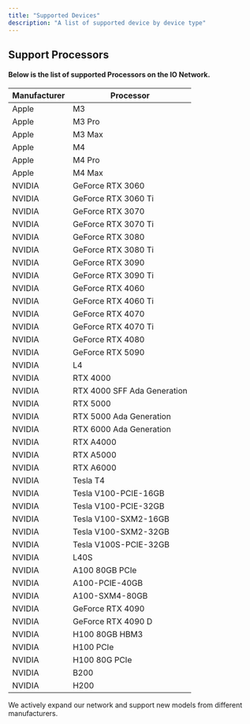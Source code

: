 ```yaml
---
title: "Supported Devices"
description: "A list of supported device by device type"
---
```


## Support Processors

#### Below is the list of supported Processors on the IO Network.

| Manufacturer | Processor                   |
| ------------ | --------------------------- |
| Apple        | M3                          |
| Apple        | M3 Pro                      |
| Apple        | M3 Max                      |
| Apple        | M4                          |
| Apple        | M4 Pro                      |
| Apple        | M4 Max                      |
| NVIDIA       | GeForce RTX 3060            |
| NVIDIA       | GeForce RTX 3060 Ti         |
| NVIDIA       | GeForce RTX 3070            |
| NVIDIA       | GeForce RTX 3070 Ti         |
| NVIDIA       | GeForce RTX 3080            |
| NVIDIA       | GeForce RTX 3080 Ti         |
| NVIDIA       | GeForce RTX 3090            |
| NVIDIA       | GeForce RTX 3090 Ti         |
| NVIDIA       | GeForce RTX 4060            |
| NVIDIA       | GeForce RTX 4060 Ti         |
| NVIDIA       | GeForce RTX 4070            |
| NVIDIA       | GeForce RTX 4070 Ti         |
| NVIDIA       | GeForce RTX 4080            |
| NVIDIA       | GeForce RTX 5090            |
| NVIDIA       | L4                          |
| NVIDIA       | RTX 4000                    |
| NVIDIA       | RTX 4000 SFF Ada Generation |
| NVIDIA       | RTX 5000                    |
| NVIDIA       | RTX 5000 Ada Generation     |
| NVIDIA       | RTX 6000 Ada Generation     |
| NVIDIA       | RTX A4000                   |
| NVIDIA       | RTX A5000                   |
| NVIDIA       | RTX A6000                   |
| NVIDIA       | Tesla T4                    |
| NVIDIA       | Tesla V100-PCIE-16GB        |
| NVIDIA       | Tesla V100-PCIE-32GB        |
| NVIDIA       | Tesla V100-SXM2-16GB        |
| NVIDIA       | Tesla V100-SXM2-32GB        |
| NVIDIA       | Tesla V100S-PCIE-32GB       |
| NVIDIA       | L40S                        |
| NVIDIA       | A100 80GB PCIe              |
| NVIDIA       | A100-PCIE-40GB              |
| NVIDIA       | A100-SXM4-80GB              |
| NVIDIA       | GeForce RTX 4090            |
| NVIDIA       | GeForce RTX 4090 D          |
| NVIDIA       | H100 80GB HBM3              |
| NVIDIA       | H100 PCIe                   |
| NVIDIA       | H100 80G PCIe               |
| NVIDIA       | B200                        |
| NVIDIA       | H200                        |

<Info>
We actively expand our network and support new models from different manufacturers.
</Info>

